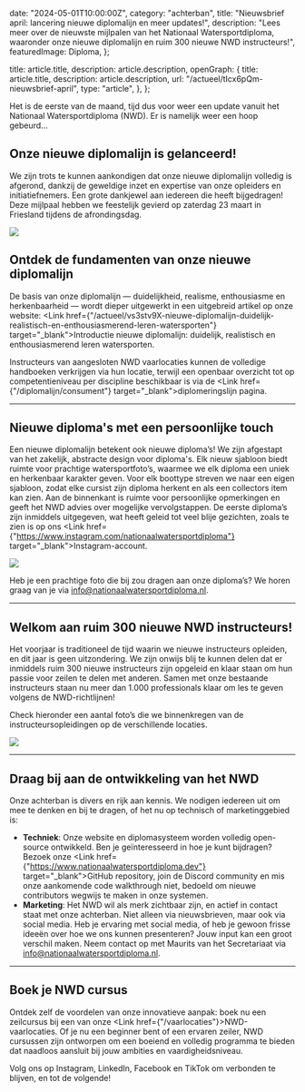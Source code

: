 
  date: "2024-05-01T10:00:00Z",
  category: "achterban",
  title: "Nieuwsbrief april: lancering nieuwe diplomalijn en meer updates!",
  description:
    "Lees meer over de nieuwste mijlpalen van het Nationaal Watersportdiploma, waaronder onze nieuwe diplomalijn en ruim 300 nieuwe NWD instructeurs!",
  featuredImage: Diploma,
};

  title: article.title,
  description: article.description,
  openGraph: {
    title: article.title,
    description: article.description,
    url: "/actueel/tIcx6pQm-nieuwsbrief-april",
    type: "article",
  },
};


Het is de eerste van de maand, tijd dus voor weer een update vanuit het
Nationaal Watersportdiploma (NWD). Er is namelijk weer een hoop gebeurd...

## Onze nieuwe diplomalijn is gelanceerd!

We zijn trots te kunnen aankondigen dat onze nieuwe diplomalijn volledig is
afgerond, dankzij de geweldige inzet en expertise van onze opleiders en
initiatiefnemers. Een grote dankjewel aan iedereen die heeft bijgedragen! Deze
mijlpaal hebben we feestelijk gevierd op zaterdag 23 maart in Friesland tijdens
de afrondingsdag.

<Image src={Afrondingsdag} className="rounded-none" />

## Ontdek de fundamenten van onze nieuwe diplomalijn

De basis van onze diplomalijn — duidelijkheid, realisme, enthousiasme en
herkenbaarheid — wordt dieper uitgewerkt in een uitgebreid artikel op onze
website:&#32;<Link
href={"/actueel/vs3stv9X-nieuwe-diplomalijn-duidelijk-realistisch-en-enthousiasmerend-leren-watersporten"}
target="\_blank">Introductie nieuwe diplomalijn: duidelijk, realistisch en&#32;
enthousiasmerend leren watersporten</Link>.

Instructeurs van aangesloten NWD vaarlocaties kunnen de volledige handboeken
verkrijgen via hun locatie, terwijl een openbaar overzicht tot op
competentieniveau per discipline beschikbaar is via de&#32;<Link
href={"/diplomalijn/consument"} target="\_blank">diplomeringslijn pagina</Link>.

---

## Nieuwe diploma's met een persoonlijke touch

Een nieuwe diplomalijn betekent ook nieuwe diploma’s! We zijn afgestapt van het
zakelijk, abstracte design voor diploma's. Elk nieuw sjabloon biedt ruimte voor
prachtige watersportfoto’s, waarmee we elk diploma een uniek en herkenbaar
karakter geven. Voor elk boottype streven we naar een eigen sjabloon, zodat elke
cursist zijn diploma herkent en als een collectors item kan zien. Aan de
binnenkant is ruimte voor persoonlijke opmerkingen en geeft het NWD advies over
mogelijke vervolgstappen. De eerste diploma’s zijn inmiddels uitgegeven, wat
heeft geleid tot veel blije gezichten, zoals te zien is op ons&#32;<Link
href={"https://www.instagram.com/nationaalwatersportdiploma"}
target="\_blank">Instagram-account</Link>.

<Image src={Diploma} className="rounded-none" />

Heb je een prachtige foto die bij zou dragen aan onze diploma’s? We horen graag
van je via info@nationaalwatersportdiploma.nl.

---

## Welkom aan ruim 300 nieuwe NWD instructeurs!

Het voorjaar is traditioneel de tijd waarin we nieuwe instructeurs opleiden, en
dit jaar is geen uitzondering. We zijn onwijs blij te kunnen delen dat er
inmiddels ruim 300 nieuwe instructeurs zijn opgeleid en klaar staan om hun
passie voor zeilen te delen met anderen. Samen met onze bestaande instructeurs
staan nu meer dan 1.000 professionals klaar om les te geven volgens de
NWD-richtlijnen!

Check hieronder een aantal foto’s die we binnenkregen van de
instructeursopleidingen op de verschillende locaties.

<Image src={Instructeursopleiding} className="rounded-none" />

---

## Draag bij aan de ontwikkeling van het NWD

Onze achterban is divers en rijk aan kennis. We nodigen iedereen uit om mee te
denken en bij te dragen, of het nu op technisch of marketinggebied is:

- **Techniek**: Onze website en diplomasysteem worden volledig open-source
  ontwikkeld. Ben je geïnteresseerd in hoe je kunt bijdragen? Bezoek
  onze&#32;<Link href={"https://www.nationaalwatersportdiploma.dev"}
  target="\_blank">GitHub repository</Link>, join de Discord community en mis
  onze aankomende code walkthrough niet, bedoeld om nieuwe contributors wegwijs
  te maken in onze systemen.
- **Marketing**: Het NWD wil als merk zichtbaar zijn, en actief in contact staat
  met onze achterban. Niet alleen via nieuwsbrieven, maar ook via social media.
  Heb je ervaring met social media, of heb je gewoon frisse ideeën over hoe we
  ons kunnen presenteren? Jouw input kan een groot verschil maken. Neem contact
  op met Maurits van het Secretariaat via info@nationaalwatersportdiploma.nl.

---

## Boek je NWD cursus

Ontdek zelf de voordelen van onze innovatieve aanpak: boek nu een zeilcursus bij
een van onze&#32;<Link href={"/vaarlocaties"}>NWD-vaarlocaties</Link>. Of je nu
een beginner bent of een ervaren zeiler, NWD cursussen zijn ontworpen om een
boeiend en volledig programma te bieden dat naadloos aansluit bij jouw ambities
en vaardigheidsniveau.

Volg ons
op&#32;<Link href={constants.INSTAGRAM_URL}>Instagram</Link>,&#32;<Link href={constants.LINKEDIN_URL}>LinkedIn</Link>,&#32;<Link href={constants.FACEBOOK_URL}>Facebook</Link>
en&#32;<Link href={constants.TIKTOK_URL}>TikTok</Link> om verbonden te blijven,
en tot de volgende!
